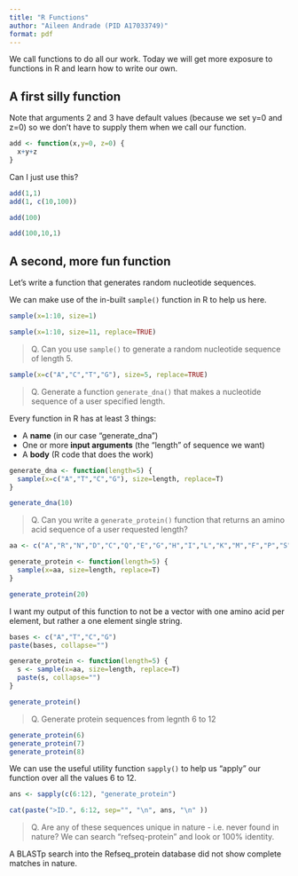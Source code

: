 ```yaml
---
title: "R Functions"
author: "Aileen Andrade (PID A17033749)"
format: pdf
---
```


We call functions to do all our work. Today we will get more exposure to functions in R and learn how to write our own. 

## A first silly function

Note that arguments 2 and 3 have default values (because we set y=0 and z=0) so we don't have to supply them when we call our function.

```r
add <- function(x,y=0, z=0) {
  x+y+z
}
```

Can I just use this? 
```r
add(1,1)
add(1, c(10,100))
```



```r
add(100)
```

```r
add(100,10,1)
```

## A second, more fun function

Let's write a function that generates random nucleotide sequences.

We can make use of the in-built `sample()` function in R to help us here.

```r
sample(x=1:10, size=1)
```

```r
sample(x=1:10, size=11, replace=TRUE)
```

> Q. Can you use `sample()` to generate a random nucleotide sequence of length 5.

```r
sample(x=c("A","C","T","G"), size=5, replace=TRUE)
```

> Q. Generate a function `generate_dna()` that makes a nucleotide sequence of a user specified length.

Every function in R has at least 3 things:

- A **name** (in our case "generate_dna")
- One or more **input arguments** (the "length" of sequence we want)
- A **body** (R code that does the work)

```r
generate_dna <- function(length=5) {
  sample(x=c("A","T","C","G"), size=length, replace=T)
}
```

```r
generate_dna(10)
```

> Q. Can you write a `generate_protein()` function that returns an amino acid sequence of a user requested length?

```r
aa <- c("A","R","N","D","C","Q","E","G","H","I","L","K","M","F","P","S","T","W","Y","V")

generate_protein <- function(length=5) {
  sample(x=aa, size=length, replace=T)
}
```

```r
generate_protein(20)
```

I want my output of this function to not be a vector with one amino acid per element, but rather a one element single string.

```r
bases <- c("A","T","C","G")
paste(bases, collapse="")
```

```r
generate_protein <- function(length=5) {
  s <- sample(x=aa, size=length, replace=T)
  paste(s, collapse="")
}
```

```r
generate_protein()
```

> Q. Generate protein sequences from legnth 6 to 12

```r
generate_protein(6)
generate_protein(7)
generate_protein(8)
```

We can use the useful utility function `sapply()` to help us "apply" our function over all the values 6 to 12.

```r
ans <- sapply(c(6:12), "generate_protein")
```

```r
cat(paste(">ID.", 6:12, sep="", "\n", ans, "\n" ))
```

> Q. Are any of these sequences unique in nature - i.e. never found in nature? We can search "refseq-protein" and look or 100% identity.

A BLASTp search into the Refseq_protein database did not show complete matches in nature.
